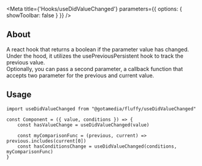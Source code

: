 
<Meta
    title={'Hooks/useDidValueChanged'}
    parameters={{
        options: {
            showToolbar: false
        }
    }}
/>

## About
A react hook that returns a boolean if the parameter value has changed.  
Under the hood, it utilizes the usePreviousPersistent hook to track the previous value.  
Optionally, you can pass a second parameter, a callback function that accepts two parameter for the previous and current value.

## Usage
```tsx
import useDidValueChanged from "@gotamedia/fluffy/useDidValueChanged"

const Component = ({ value, conditions }) => {
    const hasValueChange = useDidValueChanged(value)

    const myComparisonFunc = (previous, current) => previous.includes(current[0])
    const hasConditionsChange = useDidValueChanged(conditions, myComparisonFunc)
}
```
